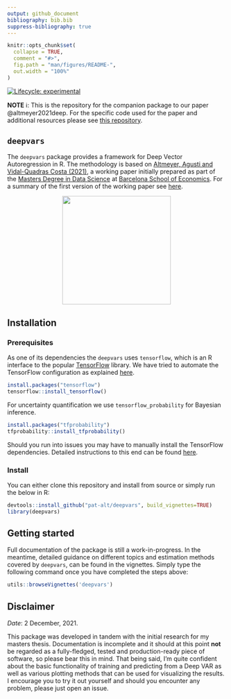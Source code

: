 ```yaml
---
output: github_document
bibliography: bib.bib
suppress-bibliography: true
---
```


<!-- README.md is generated from README.Rmd. Please edit that file -->

```r
knitr::opts_chunk$set(
  collapse = TRUE,
  comment = "#>",
  fig.path = "man/figures/README-",
  out.width = "100%"
)
```

<!-- badges: start -->
[![Lifecycle: experimental](https://img.shields.io/badge/lifecycle-experimental-orange.svg)](https://www.tidyverse.org/lifecycle/#experimental)
<!-- badges: end -->

**NOTE** ℹ️: This is the repository for the companion package to our paper @altmeyer2021deep. For the specific code used for the paper and additional resources please see [this repository](https://github.com/pat-alt/deepvarsMacro).

## `deepvars`

The `deepvars` package provides a framework for Deep Vector Autoregression in R. The methodology is based on [Altmeyer, Agusti and Vidal-Quadras Costa (2021)](https://github.com/pat-alt/deepvarsMacro/blob/main/paper/paper.pdf), a working paper initially prepared as part of the [Masters Degree in Data Science](https://bse.eu/study/masters-programs/data-science-methodology) at [Barcelona School of Economics](https://bse.eu). For a summary of the first version of the working paper see [here](https://thevoice.bse.eu/2021/09/16/deep-vector-autoregression-for-macroeconomic-data/). 

<p align="center">
  <img src="www/hex.png" style="width: 250px;" />
</p>

## Installation

### Prerequisites

As one of its dependencies the `deepvars` uses `tensorflow`, which is an R interface to the popular [TensorFlow](https://www.tensorflow.org) library. We have tried to automate the TensorFlow configuration as explained [here](https://rstudio.github.io/reticulate/articles/python_dependencies.html). 

```r
install.packages("tensorflow")
tensorflow::install_tensorflow()
```

For uncertainty quantification we use `tensorflow_probability` for Bayesian inference.

```r
install.packages("tfprobability")
tfprobability::install_tfprobability()
```

Should you run into issues you may have to manually install the TensorFlow dependencies. Detailed instructions to this end can be found [here](https://tensorflow.rstudio.com/installation/).

### Install

You can either clone this repository and install from source or simply run the below in R:

```r
devtools::install_github("pat-alt/deepvars", build_vignettes=TRUE)
library(deepvars)
```

## Getting started

Full documentation of the package is still a work-in-progress. In the meantime, detailed guidance on different topics and estimation methods covered by `deepvars`, can be found in the vignettes. Simply type the following command once you have completed the steps above:

```r
utils::browseVignettes('deepvars')
```

## Disclaimer

*Date*: 2 December, 2021.

This package was developed in tandem with the initial research for my masters thesis. Documentation is incomplete and it should at this point **not** be regarded as a fully-fledged, tested and production-ready piece of software, so please bear this in mind. That being said, I'm quite confident about the basic functionality of training and predicting from a Deep VAR as well as various plotting methods that can be used for visualizing the results. I encourage you to try it out yourself and should you encounter any problem, please just open an issue.




